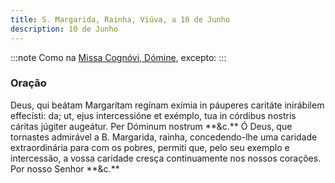 ```yaml
---
title: S. Margarida, Rainha, Viúva, a 10 de Junho
description: 10 de Junho
---
```


:::note
Como na [Missa Cognóvi, Dómine](/missal/comum/24nemvirgensnemmartires), excepto:
:::

### Oração

<div class="grid grid-cols-2 gap-5">
  <span class="text-justify">
    Deus, qui beátam Margarítam regínam exímia in páuperes caritáte inirábilem
    effecísti: da; ut, ejus intercessióne et exémplo, tua in córdibus nostris
    cáritas júgiter augeátur. Per Dóminum nostrum **&c.**
  </span>
  <span class="text-justify">
    Ó Deus, que tornastes admirável a B. Margarida, rainha, concedendo-lhe uma
    caridade extraordinária para com os pobres, permiti que, pelo seu exemplo e
    intercessão, a vossa caridade cresça continuamente nos nossos corações. Por
    nosso Senhor **&c.**
  </span>
</div>
